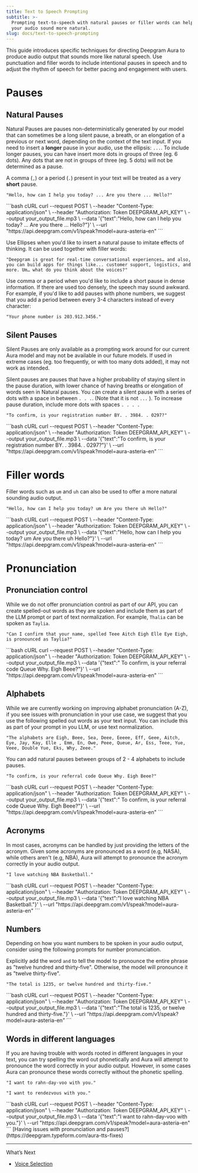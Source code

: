 ```yaml
---
title: Text to Speech Prompting
subtitle: >-
  Prompting text-to-speech with natural pauses or filler words can help to make
  your audio sound more natural.
slug: docs/text-to-speech-prompting
---
```



This guide introduces specific techniques for directing Deepgram Aura to produce audio output that sounds more like natural speech. Use punctuation and filler words to include intentional pauses in speech and to adjust the rhythm of speech for better pacing and engagement with users.

# Pauses

## Natural Pauses

Natural Pauses are pauses non-deterministically generated by our model that can sometimes be a long silent pause, a breath, or an elongation of a previous or next word, depending on the context of the text input. If you need to insert a **longer** pause in your audio, use the ellipsis: `...`. To include longer pauses, you can have insert more dots in groups of three (eg. 6 dots). Any dots that are not in groups of three (eg. 5 dots) will not be determined as a pause.

A comma (`,`) or a period (`.`) present in your text will be treated as a very **short** pause.

```
"Hello, how can I help you today? ... Are you there ... Hello?"
```

<CodeGroup>
  ```bash cURL
      curl --request POST \
       --header "Content-Type: application/json" \
       --header "Authorization: Token DEEPGRAM_API_KEY" \
       --output your_output_file.mp3 \
       --data '{"text":"Hello, how can I help you today? ... Are you there ... Hello?"}' \
       --url "https://api.deepgram.com/v1/speak?model=aura-asteria-en"
  ```
</CodeGroup>

Use Ellipses when you'd like to insert a natural pause to imitate effects of thinking. It can be used together with filler words:

```
"Deepgram is great for real-time conversational experiences… and also, you can build apps for things like... customer support, logistics, and more. Um… what do you think about the voices?"
```

Use comma or a period when you'd like to include a short pause in dense information. If there are used too densely, the speech may sound awkward. For example, if you'd like to add pauses with phone numbers, we suggest that you add a period between every 3-4 characters instead of every character:

```
"Your phone number is 203.912.3456."
```

## Silent Pauses

<Warning>
  Silent Pauses are only available as a prompting work around for our current Aura model and may not be available in our future models. If used in extreme cases (eg. too frequently, or with too many dots added), it may not work as intended.
</Warning>

Silent pauses are pauses that have a higher probability of staying silent in the pause duration, with lower chance of having breaths or elongation of words seen in Natural pauses. You can create a silent pause with a series of dots with a space in between `. . .`. (Note that it is not `...` ). To increase pause duration, include more dots with spaces `. . . .`

```
"To confirm, is your registration number BY. . 3984. . 0297?"
```

<CodeGroup>
  ```bash cURL
  curl --request POST \
       --header "Content-Type: application/json" \
       --header "Authorization: Token DEEPGRAM_API_KEY" \
       --output your_output_file.mp3 \
       --data '{"text":"To confirm, is your registration number BY. . 3984. . 0297?"}' \
       --url "https://api.deepgram.com/v1/speak?model=aura-asteria-en"
  ```
</CodeGroup>

# Filler words

Filler words such as `um` and `uh` can also be used to offer a more natural sounding audio output.

```
"Hello, how can I help you today? um Are you there uh Hello?"
```

<CodeGroup>
  ```bash cURL
    curl --request POST \
       --header "Content-Type: application/json" \
       --header "Authorization: Token DEEPGRAM_API_KEY" \
       --output your_output_file.mp3 \
       --data '{"text":"Hello, how can I help you today? um Are you there uh Hello?"}' \
       --url "https://api.deepgram.com/v1/speak?model=aura-asteria-en"
  ```
</CodeGroup>

# Pronunciation

## Pronunciation control

While we do not offer pronunciation control as part of our API, you can create spelled-out words as they are spoken and include them as part of the LLM prompt or part of text normalization. For example, `Thalia` can be spoken as `Taylia`.

```
"Can I confirm that your name, spelled Teee Aitch Eigh Elle Eye Eigh, is pronounced as Taylia?"
```

<CodeGroup>
  ```bash cURL
  curl --request POST \
       --header "Content-Type: application/json" \
       --header "Authorization: Token DEEPGRAM_API_KEY" \
       --output your_output_file.mp3 \
       --data '{"text":" To confirm, is your referral code Queue Why. Eigh Beee?"}' \
       --url "https://api.deepgram.com/v1/speak?model=aura-asteria-en"
  ```
</CodeGroup>

## Alphabets

While we are currently working on improving alphabet pronunciation (A-Z), if you see issues with pronunciation in your use case, we suggest that you use the following spelled out words as your text input. You can include this as part of your prompt in you LLM, or use text normalization.

```
"The alphabets are Eigh, Beee, Sea, Deee, Eeeee, Eff, Geee, Aitch, Eye, Jay, Kay, Elle , Emm, En, Owe, Peee, Queue, Ar, Ess, Teee, Yue, Veee, Double Yue, Eks, Why, Zeee."
```

You can add natural pauses between groups of 2 - 4 alphabets to include pauses.

```
"To confirm, is your referral code Queue Why. Eigh Beee?"
```

<CodeGroup>
  ```bash cURL
  curl --request POST \
       --header "Content-Type: application/json" \
       --header "Authorization: Token DEEPGRAM_API_KEY" \
       --output your_output_file.mp3 \
       --data '{"text":" To confirm, is your referral code Queue Why. Eigh Beee?"}' \
       --url "https://api.deepgram.com/v1/speak?model=aura-asteria-en"
  ```
</CodeGroup>

## Acronyms

In most cases, acronyms can be handled by just providing the letters of the acronym. Given some acronyms are pronounced as a word (e.g, NASA), while others aren't (e.g, NBA), Aura will attempt to pronounce the acronym correctly in your audio output.

```
"I love watching NBA Basketball."
```

<CodeGroup>
  ```bash cURL
  curl --request POST \
       --header "Content-Type: application/json" \
       --header "Authorization: Token DEEPGRAM_API_KEY" \
       --output your_output_file.mp3 \
       --data '{"text":"I love watching NBA Basketball."}' \
       --url "https://api.deepgram.com/v1/speak?model=aura-asteria-en"
  ```
</CodeGroup>

## Numbers

Depending on how you want numbers to be spoken in your audio output, consider using the following prompts for number pronunciation.

Explicitly add the word `and` to tell the model to pronounce the entire phrase as "twelve hundred and thirty-five". Otherwise, the model will pronounce it as "twelve thirty-five".

```
"The total is 1235, or twelve hundred and thirty-five."
```

<CodeGroup>
  ```bash cURL
  curl --request POST \
       --header "Content-Type: application/json" \
       --header "Authorization: Token DEEPGRAM_API_KEY" \
       --output your_output_file.mp3 \
       --data '{"text":"The total is 1235, or twelve hundred and thirty-five."}' \
       --url "https://api.deepgram.com/v1/speak?model=aura-asteria-en"
  ```
</CodeGroup>

## Words in different languages

If you are having trouble with words rooted in different languages in your text, you can try spelling the word out phonetically and Aura will attempt to pronounce the word correctly in your audio output. However, in some cases Aura can pronounce these words correctly without the phonetic spelling.

```
"I want to rahn-day-voo with you."
```

```
"I want to rendezvous with you."
```

<CodeGroup>
  ```bash cURL
   curl --request POST \
       --header "Content-Type: application/json" \
       --header "Authorization: Token DEEPGRAM_API_KEY" \
       --output your_output_file.mp3 \
       --data '{"text":"I want to rahn-day-voo with you."}' \
       --url "https://api.deepgram.com/v1/speak?model=aura-asteria-en"
  ```
</CodeGroup>

<Info>
  [Having issues with pronunciation and pauses?](https://deepgram.typeform.com/aura-tts-fixes)
</Info>

***

What’s Next

* [Voice Selection](/docs/tts-models)
